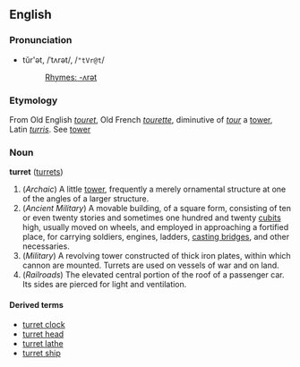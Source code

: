 ==English==
===Pronunciation===
*tŭr'ət, /ˈtʌrət/, /<tt>"tVr@t</tt>/
*:[[Rhymes:English:-ʌrət|Rhymes: -ʌrət]]

===Etymology===
From Old English ''[[touret]]'', Old French ''[[tourette]]'', diminutive of ''[[tour]]'' a [[tower]], Latin ''[[turris]]''. See [[tower]]

===Noun===
'''turret''' ([[turrets]])

# (''Archaic'') A little [[tower]], frequently a merely ornamental structure at one of the angles of a larger structure.
# (''Ancient Military'') A movable building, of a square form, consisting of ten or even twenty stories and sometimes one hundred and twenty [[cubit]]s high, usually moved on wheels, and employed in approaching a fortified place, for carrying soldiers, engines, ladders, [[casting bridge]]s, and other necessaries.
# (''Military'') A revolving tower constructed of thick iron plates, within which cannon are mounted. Turrets are used on vessels of war and on land.
# (''Railroads'') The elevated central portion of the roof of a passenger car. Its sides are pierced for light and ventilation.

====Derived terms====
*[[turret clock]]
*[[turret head]]
*[[turret lathe]]
*[[turret ship]]